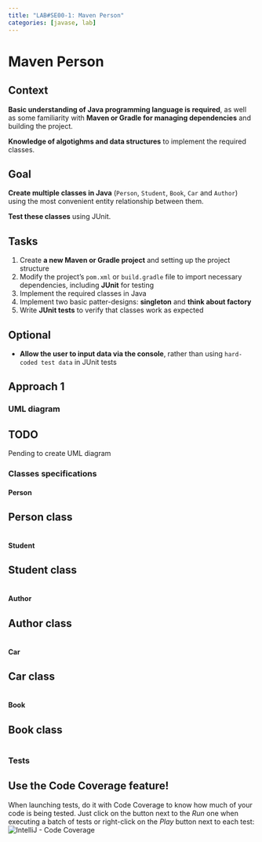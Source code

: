 ```yaml
---
title: "LAB#SE00-1: Maven Person"
categories: [javase, lab]
---
```

# Maven Person

::: {.panel-tabset}
## Context
**Basic understanding of Java programming language is required**, as well as some familiarity with **Maven or Gradle for managing dependencies** and building the project.

**Knowledge of algotighms and data structures** to implement the required classes.

## Goal
**Create multiple classes in Java** (`Person`, `Student`, `Book`, `Car` and `Author`) using the most convenient entity relationship between them.

**Test these classes** using JUnit.

## Tasks
(@) Create **a new Maven or Gradle project** and setting up the project structure
(@) Modify the project's `pom.xml` or `build.gradle` file to import necessary dependencies, including **JUnit** for testing
(@) Implement the required classes in Java
(@) Implement two basic patter-designs: **singleton** and **think about factory**
(@) Write **JUnit tests** to verify that classes work as expected

## Optional
*   **Allow the user to input data via the console**, rather than using `hard-coded test data` in JUnit tests
:::

## Approach 1
### UML diagram

:::{.callout-warning}
## TODO
Pending to create UML diagram
:::

### Classes specifications
#### Person

:::{.callout-note collapse="true"}
## Person class
```.java

```
:::

#### Student

:::{.callout-note collapse="true"}
## Student class
```.java

```
:::

#### Author

:::{.callout-note collapse="true"}
## Author class
```.java

```
:::

#### Car

:::{.callout-note collapse="true"}
## Car class
```.java

```
:::

#### Book

:::{.callout-note collapse="true"}
## Book class
```.java

```
:::

### Tests

:::{.callout-tip}
## Use the Code Coverage feature!
When launching tests, do it with Code Coverage to know how much of your code is being tested. Just click on the button next to the _Run_ one when executing a batch of tests or right-click on the _Play_ button next to each test:
![IntelliJ - Code Coverage](../../images/java-labs/lab-se00-part1-code-coverage.png)
:::